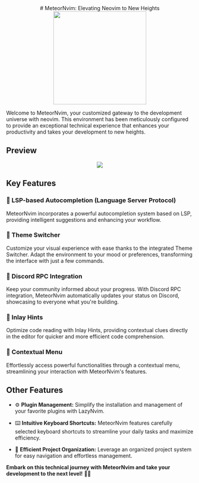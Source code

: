 <div align="center">
# MeteorNvim: Elevating Neovim to New Heights
</div>
<div align="center">
  <img src="/MeteorDocs/images/Logo.png" width="250px"/>
</div>

Welcome to MeteorNvim, your customized gateway to the development universe with neovim. This environment has been meticulously configured to provide an exceptional technical experience that enhances your productivity and takes your development to new heights.

## Preview

<div align="center">
  <img src="/MeteorDocs/images/preview.png" width=""/>
</div>

## Key Features

### 🌟 LSP-based Autocompletion (Language Server Protocol)
MeteorNvim incorporates a powerful autocompletion system based on LSP, providing intelligent suggestions and enhancing your workflow.

### 🌈 Theme Switcher
Customize your visual experience with ease thanks to the integrated Theme Switcher. Adapt the environment to your mood or preferences, transforming the interface with just a few commands.

### 🚀 Discord RPC Integration
Keep your community informed about your progress. With Discord RPC integration, MeteorNvim automatically updates your status on Discord, showcasing to everyone what you're building.

### 📌 Inlay Hints
Optimize code reading with Inlay Hints, providing contextual clues directly in the editor for quicker and more efficient code comprehension.

### 📡 Contextual Menu
Effortlessly access powerful functionalities through a contextual menu, streamlining your interaction with MeteorNvim's features.

## Other Features
- ⚙️ **Plugin Management:**
  Simplify the installation and management of your favorite plugins with LazyNvim.

- ⌨️ **Intuitive Keyboard Shortcuts:**
  MeteorNvim features carefully selected keyboard shortcuts to streamline your daily tasks and maximize efficiency.

- 📂 **Efficient Project Organization:**
  Leverage an organized project system for easy navigation and effortless management.

**Embark on this technical journey with MeteorNvim and take your development to the next level!** 🚀✨
